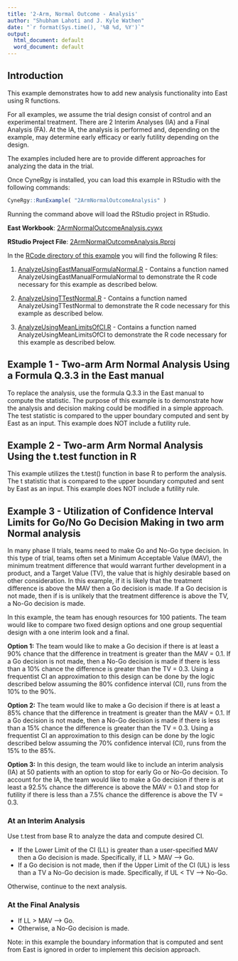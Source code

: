 ```yaml
---
title: '2-Arm, Normal Outcome - Analysis'
author: "Shubham Lahoti and J. Kyle Wathen"
date: "`r format(Sys.time(), '%B %d, %Y')`"
output:
  html_document: default
  word_document: default
---
```


## Introduction

This example demonstrates how to add new analysis functionality into East using R functions.  

For all examples, we assume the trial design consist of control and an experimental treatment. There are 2 Interim Analyses (IA) and a Final Analysis (FA). At the IA, the analysis is performed and, depending on the example, may determine early efficacy or early futility depending on the design.

The examples included here are to provide different approaches for analyzing the data in the trial. 

Once CyneRgy is installed, you can load this example in RStudio with the following commands:
```r
CyneRgy::RunExample( "2ArmNormalOutcomeAnalysis" )
```

Running the command above will load the RStudio project in RStudio. 

**East Workbook**: [2ArmNormalOutcomeAnalysis.cywx](https://github.com/Cytel-Inc/CyneRgy/blob/main/inst/Examples/2ArmNormalOutcomeAnalysis/2ArmNormalOutcomeAnalysis.cywx)

**RStudio Project File**: [2ArmNormalOutcomeAnalysis.Rproj](https://github.com/Cytel-Inc/CyneRgy/blob/main/inst/Examples/2ArmNormalOutcomeAnalysis/2ArmNormalOutcomeAnalysis.Rproj)

In the [RCode directory of this example](https://github.com/Cytel-Inc/CyneRgy/tree/main/inst/Examples/2ArmNormalOutcomeAnalysis/RCode) you will find the following R files:

1.  [AnalyzeUsingEastManualFormulaNormal.R](https://github.com/Cytel-Inc/CyneRgy/blob/main/inst/Examples/2ArmNormalOutcomeAnalysis/RCode/AnalyzeUsingEastManualFormulaNormal.R) - Contains a function named AnalyzeUsingEastManualFormulaNormal to demonstrate the R code necessary for this example as described below.

2.  [AnalyzeUsingTTestNormal.R](https://github.com/Cytel-Inc/CyneRgy/blob/main/inst/Examples/2ArmNormalOutcomeAnalysis/RCode/AnalyzeUsingTTestNormal.R) - Contains a function named AnalyzeUsingTTestNormal to demonstrate the R code necessary for this example as described below.

3.  [AnalyzeUsingMeanLimitsOfCI.R](https://github.com/Cytel-Inc/CyneRgy/blob/main/inst/Examples/2ArmNormalOutcomeAnalysis/RCode/AnalyzeUsingMeanLimitsOfCI.R) - Contains a function named AnalyzeUsingMeanLimitsOfCI to demonstrate the R code necessary for this example as described below.



## Example 1 - Two-arm Arm Normal Analysis Using a Formula Q.3.3 in the East manual

To replace the analysis, use the formula Q.3.3 in the East manual to compute the statistic.  The purpose of this example is to demonstrate how the analysis and decision making could be modified in a simple approach.  The test statistic is compared to the upper boundary computed and sent by East as an input. This example does NOT include a futility rule. 

## Example 2 - Two-arm Arm Normal Analysis Using the t.test function in R  

This example utilizes the t.test() function in base R to perform the analysis. The t statistic that is compared to the upper boundary computed and sent by East as an input.  This example does NOT include a futility rule. 


## Example 3 -  Utilization of Confidence Interval Limits for Go/No Go Decision Making in two arm Normal analysis

In many phase II trials, teams need to make Go and No-Go type decision. In this type of trial, teams often set a Minimum Acceptable Value (MAV), the minimum treatment difference that would warrant further development in a product, and a Target Value (TV), the value that is highly desirable based on other consideration.  In this example, if it is likely that the treatment difference is above the MAV then a Go decision is made.  If a Go decision is not made, then if is is unlikely that the treatment difference is above the TV, a No-Go decision is made.      

In this example, the team has enough resources for 100 patients. The team would like to compare two fixed design options and one group sequential design with a one interim look and a final.  

**Option 1:** The team would like to make a Go decision if there is at least a 90% chance that the difference in treatment is greater than the MAV = 0.1.  If a Go decision is not made, then a No-Go decision is made if there is less than a 10% chance the difference is greater than the TV = 0.3.  Using a frequentist CI an approximation to this design can be done by the logic described below assuming the 80% confidence interval (CI), runs from the 10% to the 90%.  

**Option 2:** The team would like to make a Go decision if there is at least a 85% chance that the difference in treatment is greater than the MAV = 0.1.  If a Go decision is not made, then a No-Go decision is made if there is less than a 15% chance the difference is greater than the TV = 0.3.  Using a frequentist CI an approximation to this design can be done by the logic described below assuming the 70% confidence interval (CI), runs from the 15% to the 85%.  

**Option 3:** In this design, the team would like to include an interim analysis (IA) at 50 patients with an option to stop for early Go or No-Go decision.  To account for the IA, the team would like to make a Go decision if there is at least a 92.5% chance the difference is above the MAV = 0.1 and stop for futility if there is less than a 7.5% chance the difference is above the TV = 0.3.

### At an Interim Analysis

Use t.test from base R to analyze the data and compute desired CI.  

- If the Lower Limit of the CI (LL) is greater than a user-specified MAV then a Go decision is made.  Specifically, if LL > MAV --> Go.
- If a Go decision is not made, then if the Upper Limit of the CI (UL) is less than a TV a No-Go decision is made.  Specifically, if UL < TV --> No-Go.

Otherwise, continue to the next analysis.

### At the Final Analysis

- If LL > MAV --> Go.
- Otherwise, a No-Go decision is made.
    
Note: in this example the boundary information that is computed and sent from East is ignored in order to implement this decision approach.
